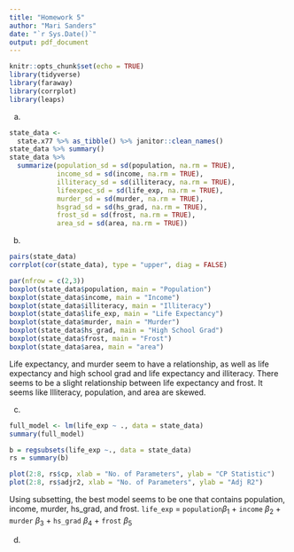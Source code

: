 ```yaml
---
title: "Homework 5"
author: "Mari Sanders"
date: "`r Sys.Date()`"
output: pdf_document
---
```


```r
knitr::opts_chunk$set(echo = TRUE)
library(tidyverse)
library(faraway)
library(corrplot)
library(leaps)
```

a) 

```r

state_data <- 
  state.x77 %>% as_tibble() %>% janitor::clean_names()
state_data %>% summary()
state_data %>% 
  summarize(population_sd = sd(population, na.rm = TRUE),
            income_sd = sd(income, na.rm = TRUE),
            illiteracy_sd = sd(illiteracy, na.rm = TRUE),
            lifeexpec_sd = sd(life_exp, na.rm = TRUE),
            murder_sd = sd(murder, na.rm = TRUE),
            hsgrad_sd = sd(hs_grad, na.rm = TRUE),
            frost_sd = sd(frost, na.rm = TRUE),
            area_sd = sd(area, na.rm = TRUE))
```

b) 

```r
pairs(state_data)
corrplot(cor(state_data), type = "upper", diag = FALSE)

```

```r
par(nfrow = c(2,3))
boxplot(state_data$population, main = "Population") 
boxplot(state_data$income, main = "Income")
boxplot(state_data$illiteracy, main = "Illiteracy")
boxplot(state_data$life_exp, main = "Life Expectancy")
boxplot(state_data$murder, main = "Murder")
boxplot(state_data$hs_grad, main = "High School Grad")
boxplot(state_data$frost, main = "Frost")
boxplot(state_data$area, main = "area")
```

Life expectancy, and murder seem to have a relationship, as well as life expectancy and high school grad and life expectancy and illiteracy. There seems to be a slight relationship between life expectancy and frost. It seems like Illiteracy, population, and area
are skewed. 

c) 

```r
full_model <- lm(life_exp ~ ., data = state_data)
summary(full_model)

b = regsubsets(life_exp ~., data = state_data)
rs = summary(b)

plot(2:8, rs$cp, xlab = "No. of Parameters", ylab = "CP Statistic")
plot(2:8, rs$adjr2, xlab = "No. of Parameters", ylab = "Adj R2")
```

Using subsetting, the best model seems to be one that contains population, income, murder, hs_grad, and frost. 
`life_exp` = `population`$\beta_1$ + `income` $\beta_2$ + `murder` $\beta_3$ + `hs_grad` $\beta_4$ + `frost` $\beta_5$

d)

```r

```

